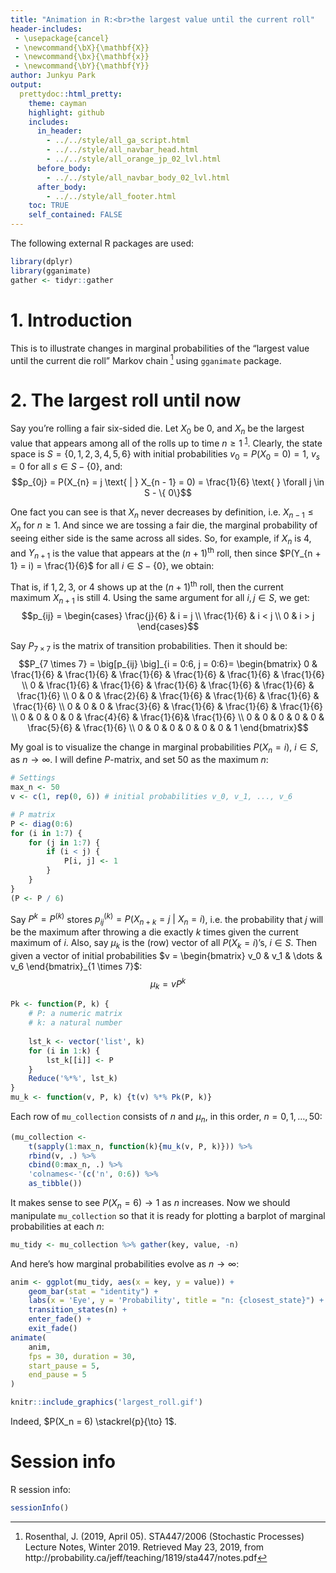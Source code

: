 ```yaml
---
title: "Animation in R:<br>the largest value until the current roll"
header-includes:
 - \usepackage{cancel}
 - \newcommand{\bX}{\mathbf{X}}
 - \newcommand{\bx}{\mathbf{x}}
 - \newcommand{\bY}{\mathbf{Y}}
author: Junkyu Park
output: 
  prettydoc::html_pretty:
    theme: cayman
    highlight: github
    includes:
      in_header: 
        - ../../style/all_ga_script.html
        - ../../style/all_navbar_head.html
        - ../../style/all_orange_jp_02_lvl.html
      before_body:
        - ../../style/all_navbar_body_02_lvl.html
      after_body:
        - ../../style/all_footer.html
    toc: TRUE
    self_contained: FALSE
---
```


The following external R packages are used:

```r
library(dplyr)
library(gganimate)
gather <- tidyr::gather
```


# 1. Introduction

This is to illustrate changes in marginal probabilities of the "largest value until the current die roll" Markov chain [^1] using `gganimate` package.

[^1]: Rosenthal, J. (2019, April 05). STA447/2006 (Stochastic Processes) Lecture Notes, Winter 2019. Retrieved May 23, 2019, from http://probability.ca/jeff/teaching/1819/sta447/notes.pdf


# 2. The largest roll until now

Say you're rolling a fair six-sided die. Let $X_0$ be $0$, and $X_n$ be the largest value that appears among all of the rolls up to time $n \geq 1 \text{ }$^[1](largest_roll.html#fn1)^. Clearly, the state space is $S = \{0, 1, 2, 3, 4, 5, 6 \}$ with initial probabilities $v_0 = P(X_0 = 0) = 1$, $v_s = 0$ for all $s \in S - \{ 0 \}$, and: $$p_{0j} = P(X_{n} = j \text{ | } X_{n - 1} = 0) = \frac{1}{6} \text{ } \forall j \in S - \{ 0\}$$ 

One fact you can see is that $X_n$ never decreases by definition, i.e. $X_{n - 1} \leq X_n$ for $n \geq 1$. And since we are tossing a fair die, the marginal probability of seeing either side is the same across all sides. So, for example, if $X_n$ is $4$, and $Y_{n + 1}$ is the value that appears at the $(n + 1)$^th^ roll, then since $P(Y_{n + 1} = i) = \frac{1}{6}$ for all $i \in S - \{ 0 \}$, we obtain:

\begin{align*}
p_{44} &= P(X_{n + 1} = 4 \text{ | } X_n = 4) = P(Y_{n + 1} \leq 4) = \frac{4}{6} \\
p_{45} &= P(X_{n + 1} = 5 \text{ | } X_n = 4) = P(Y_{n + 1} = 5) = \frac{1}{6} \\
&= p_{46}
\end{align*}

That is, if $1, 2, 3,$ or $4$ shows up at the $(n + 1)$^th^ roll, then the current maximum $X_{n + 1}$ is still $4$. Using the same argument for all $i, j \in S$, we get: $$p_{ij} = \begin{cases} \frac{j}{6} & i = j \\ \frac{1}{6} & i < j \\ 0 & i > j \end{cases}$$ 

Say $P_{7 \times 7}$ is the matrix of transition probabilities. Then it should be: $$P_{7 \times 7} = \big[p_{ij} \big]_{i = 0:6, j = 0:6}= \begin{bmatrix} 0 & \frac{1}{6} & \frac{1}{6} & \frac{1}{6} & \frac{1}{6} & \frac{1}{6} & \frac{1}{6} \\ 0 & \frac{1}{6} & \frac{1}{6} & \frac{1}{6} & \frac{1}{6} & \frac{1}{6} & \frac{1}{6} \\ 0 & 0 & \frac{2}{6} & \frac{1}{6} & \frac{1}{6} & \frac{1}{6} & \frac{1}{6} \\ 0 & 0 & 0 & \frac{3}{6} & \frac{1}{6} & \frac{1}{6} & \frac{1}{6} \\ 0 & 0 & 0 & 0 & \frac{4}{6} &  \frac{1}{6}& \frac{1}{6} \\ 0 & 0 & 0 & 0 & 0 & \frac{5}{6} & \frac{1}{6} \\ 0 & 0 & 0 & 0 & 0 & 0 & 1 \end{bmatrix}$$

My goal is to visualize the change in marginal probabilities $P(X_n = i)$, $i \in S$, as $n \to \infty$. I will define $P$-matrix, and set 50 as the maximum $n$:

```r
# Settings
max_n <- 50
v <- c(1, rep(0, 6)) # initial probabilities v_0, v_1, ..., v_6

# P matrix
P <- diag(0:6)
for (i in 1:7) {
    for (j in 1:7) {
        if (i < j) {
            P[i, j] <- 1
        }
    }
}
(P <- P / 6)
```

Say $P^k = P^{(k)}$ stores $p_{ij}^{(k)} = P(X_{n + k} = j \text{ | } X_n = i)$, i.e. the probability that $j$ will be the maximum after throwing a die exactly $k$ times given the current maximum of $i$. Also, say $\mu_k$ is the (row) vector of all $P(X_k = i)$'s, $i \in S$. Then given a vector of initial probabilities $v = \begin{bmatrix} v_0 & v_1 & \dots & v_6 \end{bmatrix}_{1 \times 7}$: $$\mu_k = v P^k$$

```r
Pk <- function(P, k) {
    # P: a numeric matrix
    # k: a natural number
    
    lst_k <- vector('list', k)
    for (i in 1:k) {
        lst_k[[i]] <- P
    }
    Reduce('%*%', lst_k)
}
mu_k <- function(v, P, k) {t(v) %*% Pk(P, k)}
```

Each row of `mu_collection` consists of $n$ and $\mu_n$, in this order, $n = 0, 1, \dots, 50$:

```r
(mu_collection <- 
    t(sapply(1:max_n, function(k){mu_k(v, P, k)})) %>%
    rbind(v, .) %>%
    cbind(0:max_n, .) %>%
    'colnames<-'(c('n', 0:6)) %>%
    as_tibble())
```

It makes sense to see $P(X_n = 6) \to 1$ as $n$ increases. Now we should manipulate `mu_collection` so that it is ready for plotting a barplot of marginal probabilities at each $n$:

```r
mu_tidy <- mu_collection %>% gather(key, value, -n)
```

And here's how marginal probabilities evolve as $n \to \infty$:

```r
anim <- ggplot(mu_tidy, aes(x = key, y = value)) +
    geom_bar(stat = "identity") +
    labs(x = 'Eye', y = 'Probability', title = "n: {closest_state}") +
    transition_states(n) +
    enter_fade() +
    exit_fade()
animate(
    anim,
    fps = 30, duration = 30,
    start_pause = 5,
    end_pause = 5
)
```

```r
knitr::include_graphics('largest_roll.gif')
```

Indeed, $P(X_n = 6) \stackrel{p}{\to} 1$.


# Session info

R session info:

```r
sessionInfo()
```










